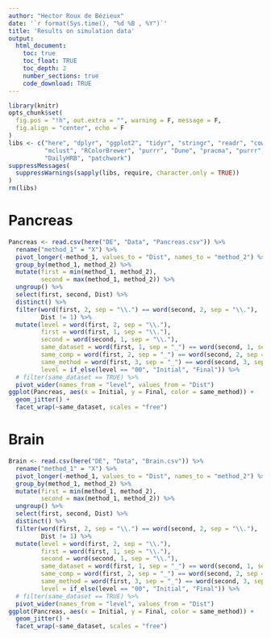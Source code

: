 ```yaml
---
author: "Hector Roux de Bézieux"
date: '`r format(Sys.time(), "%d %B , %Y")`'
title: 'Results on simulation data'
output:
  html_document:
    toc: true
    toc_float: TRUE
    toc_depth: 2
    number_sections: true
    code_download: TRUE
---
```


```r
library(knitr)
opts_chunk$set(
  fig.pos = "!h", out.extra = "", warning = F, message = F,
  fig.align = "center", echo = F
)
libs <- c("here", "dplyr", "ggplot2", "tidyr", "stringr", "readr", "cowplot",
          "mclust", "RColorBrewer", "purrr", "Dune", "pracma", "purrr",
          "DailyHRB", "patchwork")
suppressMessages(
  suppressWarnings(sapply(libs, require, character.only = TRUE))
)
rm(libs)
```

# Pancreas

```r
Pancreas <- read.csv(here("DE", "Data", "Pancreas.csv")) %>%
  rename("method_1" = "X") %>%
  pivot_longer(-method_1, values_to = "Dist", names_to = "method_2") %>%
  group_by(method_1, method_2) %>%
  mutate(first = min(method_1, method_2),
         second = max(method_1, method_2)) %>%
  ungroup() %>%
  select(first, second, Dist) %>%
  distinct() %>%
  filter(word(first, 2, sep = "\\.") == word(second, 2, sep = "\\."),
         Dist != 1) %>%
  mutate(level = word(first, 2, sep = "\\."),
         first = word(first, 1, sep = "\\."),
         second = word(second, 1, sep = "\\."),
         same_dataset = word(first, 1, sep = "_") == word(second, 1, sep = "_"),
         same_comp = word(first, 2, sep = "_") == word(second, 2, sep = "_"),
         same_method = word(first, 3, sep = "_") == word(second, 3, sep = "_"),
         level = if_else(level == "00", "Initial", "Final")) %>%
  # filter(same_dataset == TRUE) %>%
  pivot_wider(names_from = "level", values_from = "Dist")
ggplot(Pancreas, aes(x = Initial, y = Final, color = same_method)) +
  geom_jitter() +
  facet_wrap(~same_dataset, scales = "free")
```

# Brain

```r
Brain <- read.csv(here("DE", "Data", "Brain.csv")) %>%
  rename("method_1" = "X") %>%
  pivot_longer(-method_1, values_to = "Dist", names_to = "method_2") %>%
  group_by(method_1, method_2) %>%
  mutate(first = min(method_1, method_2),
         second = max(method_1, method_2)) %>%
  ungroup() %>%
  select(first, second, Dist) %>%
  distinct() %>%
  filter(word(first, 2, sep = "\\.") == word(second, 2, sep = "\\."),
         Dist != 1) %>%
  mutate(level = word(first, 2, sep = "\\."),
         first = word(first, 1, sep = "\\."),
         second = word(second, 1, sep = "\\."),
         same_dataset = word(first, 1, sep = "_") == word(second, 1, sep = "_"),
         same_comp = word(first, 2, sep = "_") == word(second, 2, sep = "_"),
         same_method = word(first, 3, sep = "_") == word(second, 3, sep = "_"),
         level = if_else(level == "00", "Initial", "Final")) %>%
  # filter(same_dataset == TRUE) %>%
  pivot_wider(names_from = "level", values_from = "Dist")
ggplot(Pancreas, aes(x = Initial, y = Final, color = same_method)) +
  geom_jitter() +
  facet_wrap(~same_dataset, scales = "free")
```
